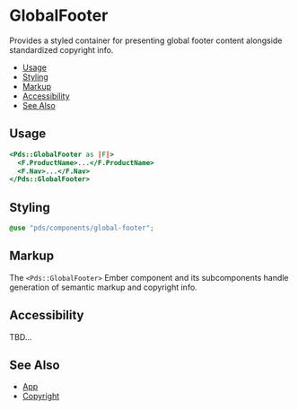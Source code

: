 
# GlobalFooter
Provides a styled container for presenting global footer content alongside
standardized copyright info.


- [Usage](#usage)
- [Styling](#styling)
- [Markup](#markup)
- [Accessibility](#accessibility)
- [See Also](#see-also)


## Usage

```handlebars
<Pds::GlobalFooter as |F|>
  <F.ProductName>...</F.ProductName>
  <F.Nav>...</F.Nav>
</Pds::GlobalFooter>
```
<ArgsTable of="PdsGlobalFooter" />


## Styling
```scss
@use "pds/components/global-footer";
```


## Markup
The `<Pds::GlobalFooter>` Ember component and its subcomponents handle
generation of semantic markup and copyright info.


## Accessibility
TBD...


## See Also
- [App](?path=/docs/components-app--index)
- [Copyright](?path=/docs/components-copyright--index)
